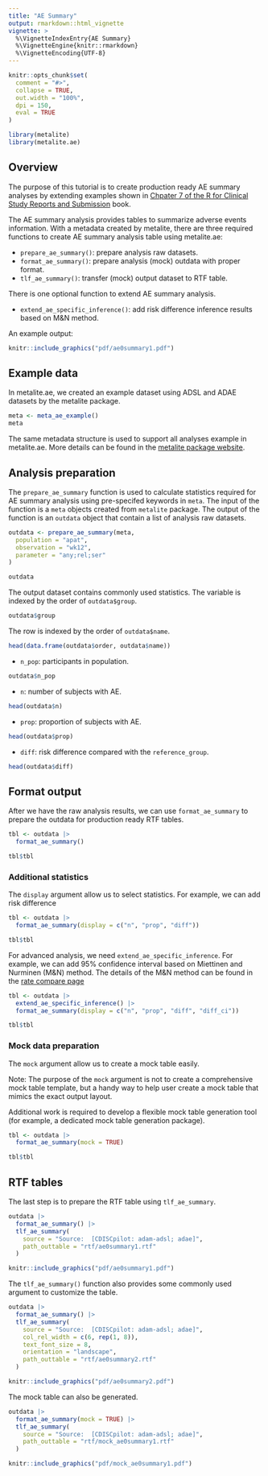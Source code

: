 ```yaml
---
title: "AE Summary"
output: rmarkdown::html_vignette
vignette: >
  %\VignetteIndexEntry{AE Summary}
  %\VignetteEngine{knitr::rmarkdown}
  %\VignetteEncoding{UTF-8}
---
```


```r
knitr::opts_chunk$set(
  comment = "#>",
  collapse = TRUE,
  out.width = "100%",
  dpi = 150,
  eval = TRUE
)
```

```r
library(metalite)
library(metalite.ae)
```

## Overview

The purpose of this tutorial is to create production ready AE summary analyses 
by extending examples shown in 
[Chpater 7 of the R for Clinical Study Reports and Submission](https://r4csr.org/aesummary.html) book. 

The AE summary analysis provides tables to summarize adverse events information.
With a metadata created by metalite, 
there are three required functions to create AE summary analysis table using metalite.ae:

- `prepare_ae_summary()`: prepare analysis raw datasets.
- `format_ae_summary()`: prepare analysis (mock) outdata with proper format.
- `tlf_ae_summary()`: transfer (mock) output dataset to RTF table.

There is one optional function to extend AE summary analysis. 

- `extend_ae_specific_inference()`: add risk difference inference results based on M&N method.

An example output: 

```r
knitr::include_graphics("pdf/ae0summary1.pdf")
```

## Example data 

In metalite.ae, we created an example dataset using ADSL and ADAE datasets by the metalite package. 

```r
meta <- meta_ae_example()
meta
```

The same metadata structure is used to support all analyses example in metalite.ae. 
More details can be found in the [metalite package website](https://merck.github.io/metalite/articles/metalite.html). 

## Analysis preparation

The `prepare_ae_summary` function is used to calculate statistics required for 
AE summary analysis using pre-specifed keywords in `meta`.
The input of the function is a `meta` objects created from `metalite` package.
The output of the function is an `outdata` object that contain a list of analysis raw datasets.

```r
outdata <- prepare_ae_summary(meta,
  population = "apat",
  observation = "wk12",
  parameter = "any;rel;ser"
)
```

```r
outdata
```

The output dataset contains commonly used statistics. 
The variable is indexed by the order of `outdata$group`.

```r
outdata$group
```

The row is indexed by the order of `outdata$name`.

```r
head(data.frame(outdata$order, outdata$name))
```

- `n_pop`: participants in population.

```r
outdata$n_pop
```

- `n`: number of subjects with AE.

```r
head(outdata$n)
```

- `prop`: proportion of subjects with AE.

```r
head(outdata$prop)
```

- `diff`: risk difference compared with the `reference_group`.

```r
head(outdata$diff)
```

## Format output

After we have the raw analysis results, 
we can use `format_ae_summary` to prepare the outdata
for production ready RTF tables.

```r
tbl <- outdata |>
  format_ae_summary()

tbl$tbl
```

### Additional statistics 

The `display` argument allow us to select statistics. For example, we can add risk difference

```r
tbl <- outdata |>
  format_ae_summary(display = c("n", "prop", "diff"))

tbl$tbl
```

For advanced analysis, we need `extend_ae_specific_inference`. 
For example, we can add 95% confidence interval based on Miettinen and Nurminen (M&N) method. 
The details of the M&N method can be found in the [rate compare page](https://merck.github.io/metalite.ae/articles/rate-compare.html)

```r
tbl <- outdata |>
  extend_ae_specific_inference() |>
  format_ae_summary(display = c("n", "prop", "diff", "diff_ci"))

tbl$tbl
```

### Mock data preparation

The  `mock` argument allow us to create a mock table easily. 

Note: The purpose of the `mock` argument is not to create a comprehensive mock table template,
but a handy way to help user create a mock table that mimics the exact output layout.

Additional work is required to develop a flexible mock table generation tool
(for example, a dedicated mock table generation package).

```r
tbl <- outdata |>
  format_ae_summary(mock = TRUE)

tbl$tbl
```

## RTF tables

The last step is to prepare the RTF table using `tlf_ae_summary`.

```r
outdata |>
  format_ae_summary() |>
  tlf_ae_summary(
    source = "Source:  [CDISCpilot: adam-adsl; adae]",
    path_outtable = "rtf/ae0summary1.rtf"
  )
```

```r
knitr::include_graphics("pdf/ae0summary1.pdf")
```

The `tlf_ae_summary()` function also provides some commonly used argument to customize the table.

```r
outdata |>
  format_ae_summary() |>
  tlf_ae_summary(
    source = "Source:  [CDISCpilot: adam-adsl; adae]",
    col_rel_width = c(6, rep(1, 8)),
    text_font_size = 8,
    orientation = "landscape",
    path_outtable = "rtf/ae0summary2.rtf"
  )
```

```r
knitr::include_graphics("pdf/ae0summary2.pdf")
```

The mock table can also be generated. 

```r
outdata |>
  format_ae_summary(mock = TRUE) |>
  tlf_ae_summary(
    source = "Source:  [CDISCpilot: adam-adsl; adae]",
    path_outtable = "rtf/mock_ae0summary1.rtf"
  )
```

```r
knitr::include_graphics("pdf/mock_ae0summary1.pdf")
```
